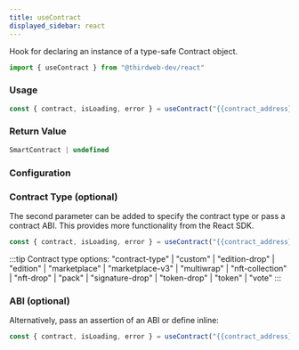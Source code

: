 ```yaml
---
title: useContract
displayed_sidebar: react
---
```



Hook for declaring an instance of a type-safe Contract object.

```jsx
import { useContract } from "@thirdweb-dev/react"
```

### Usage

```jsx
const { contract, isLoading, error } = useContract("{{contract_address}}", "contract-type");
```

### Return Value 

```jsx
SmartContract | undefined
```

### Configuration

### Contract Type (optional)

The second parameter can be added to specify the contract type or pass a contract ABI. This provides more functionality from the React SDK.

```jsx
const { contract, isLoading, error } = useContract("{{contract_address}}", "contract-type");
```

:::tip Contract type options:
"contract-type"
  | "custom"
  | "edition-drop"
  | "edition"
  | "marketplace"
  | "marketplace-v3"
  | "multiwrap"
  | "nft-collection"
  | "nft-drop"
  | "pack"
  | "signature-drop"
  | "token-drop"
  | "token"
  | "vote"
:::

### ABI (optional)

Alternatively, pass an assertion of an ABI or define inline:

```jsx
const { contract, isLoading, error } = useContract("{{contract_address}}", myContractABI);
```


